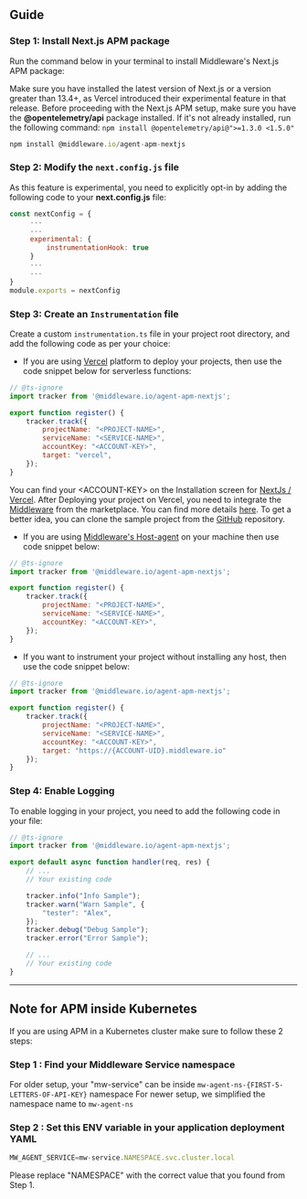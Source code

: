 ## Guide

### Step 1: Install Next.js APM package

Run the command below in your terminal to install Middleware's Next.js APM package:

<Note>Make sure you have installed the latest version of Next.js or a version greater than 13.4+, as Vercel introduced their experimental feature in that release.</Note>
<Note>Before proceeding with the Next.js APM setup, make sure you have the **@opentelemetry/api** package installed. If it's not already installed, run the following command: `npm install @opentelemetry/api@">=1.3.0 <1.5.0"`</Note>
```javascript
npm install @middleware.io/agent-apm-nextjs
```

### Step 2: Modify the `next.config.js` file
As this feature is experimental, you need to explicitly opt-in by adding the following code to your **next.config.js** file:
```javascript
const nextConfig = {
     ---
     ---
     experimental: {
         instrumentationHook: true
     }
     ---
     ---
}
module.exports = nextConfig
```

### Step 3: Create an `Instrumentation` file
Create a custom `instrumentation.ts` file in your project root directory, and add the following code as per your choice:

- If you are using [Vercel](https://vercel.com/) platform to deploy your projects, then use the code snippet below for serverless functions:
```javascript
// @ts-ignore
import tracker from '@middleware.io/agent-apm-nextjs';

export function register() {
    tracker.track({
        projectName: "<PROJECT-NAME>",
        serviceName: "<SERVICE-NAME>",
        accountKey: "<ACCOUNT-KEY>",
        target: "vercel",
    });
}
```
<Note>You can find your &lt;ACCOUNT-KEY&gt; on the Installation screen for <a href="https://app.middleware.io/installation#apm/nextjs" rel="nofollow noopener noreferrer" target="_blank" translate="no" color="blue">NextJs / Vercel</a>.</Note>
<Note> After Deploying your project on Vercel, you need to integrate the [Middleware](https://vercel.com/integrations/middleware) from the marketplace. You can find more details [here](https://docs.middleware.io/docs/apm-configuration/next-js/Vercel-integration). To get a better idea, you can clone the sample project from the [GitHub](https://github.com/middleware-labs/demo-apm/tree/master/nextjs/setup) repository.</Note>

- If you are using [Middleware's Host-agent](https://docs.middleware.io/docs/installation) on your machine then use code snippet below:
```javascript
// @ts-ignore
import tracker from '@middleware.io/agent-apm-nextjs';

export function register() {
    tracker.track({
        projectName: "<PROJECT-NAME>",
        serviceName: "<SERVICE-NAME>",
        accountKey: "<ACCOUNT-KEY>",
    });
}
```
- If you want to instrument your project without installing any host, then use the code snippet below:
```javascript
// @ts-ignore
import tracker from '@middleware.io/agent-apm-nextjs';

export function register() {
    tracker.track({
        projectName: "<PROJECT-NAME>",
        serviceName: "<SERVICE-NAME>",
        accountKey: "<ACCOUNT-KEY>",
        target: "https://{ACCOUNT-UID}.middleware.io"
    });
}
```

### Step 4: Enable Logging
To enable logging in your project, you need to add the following code in your file:
```javascript
// @ts-ignore
import tracker from '@middleware.io/agent-apm-nextjs';

export default async function handler(req, res) {
    // ...
    // Your existing code

    tracker.info("Info Sample");
    tracker.warn("Warn Sample", {
        "tester": "Alex",
    });
    tracker.debug("Debug Sample");
    tracker.error("Error Sample");

    // ...
    // Your existing code
}
```
---------------------
## Note for APM inside Kubernetes
If you are using APM in a Kubernetes cluster make sure to follow these 2 steps:

### Step 1 : Find your Middleware Service namespace
For older setup, your "mw-service" can be inside `mw-agent-ns-{FIRST-5-LETTERS-OF-API-KEY}` namespace
For newer setup, we simplified the namespace name to `mw-agent-ns`

### Step 2 : Set this ENV variable in your application deployment YAML
```javascript
MW_AGENT_SERVICE=mw-service.NAMESPACE.svc.cluster.local
```
<Note> Please replace "NAMESPACE" with the correct value that you found from Step 1. </Note>
